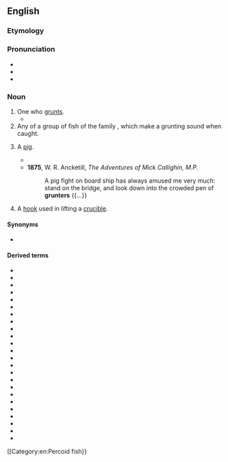 ==English==
{{rfi|en}}

===Etymology===
{{suffix|en|grunt|er}}

===Pronunciation===
* {{IPA|en|/ˈɡɹʌntə/}}
* {{audio|en|En-au-grunter.ogg|Audio (AU)}}
* {{rhymes|en|ʌntə(ɹ)|s=2}}

===Noun===
{{en-noun}}

# One who [[grunt]]s.
#* {{quote-journal|en|author=Linda Pearce|date=December 19, 2007|work={{w|The Age}}|url=http://www.theage.com.au/news/tennis/tennis-grunters-told-to-stop-the-racket/2007/12/18/1197740272449.html|title=Tennis '''grunters''' told to stop the racket|passage=Dalton, the winner of nine grand slam doubles titles, claims she would have been prepared to forfeit a match against the '''grunter''' par excellence, Maria Sharapova — and has urged the current generation of tennis players to do so.}}
# Any of a group of fish of the family {{taxlink|Terapontidae|family|noshow=1}}, which make a grunting sound when caught.
# {{lb|en|slang}} A [[pig]].
#* {{quote-book|en|year=1849|author=Tennyson|authorlink=Alfred, Lord Tennyson|
|title=Poems|volume=2
|page=224
|passage=We did but keep you surety for our son, / If this be he, — or a draggled mawkin, thou, / That tends her bristled '''grunters''' in the sludge[.]}}
#* '''1875''', W. R. Ancketill, ''The Adventures of Mick Callighin, M.P.''
#*: A pig fight on board ship has always amused me very much: stand on the bridge, and look down into the crowded pen of '''grunters''' {{...}}
# {{lb|en|dated|brass founding}} A [[hook]] used in lifting a [[crucible]].<!--Webster 1913-->

====Synonyms====
* {{sense|fish}} {{vern|tiger perch}}

====Derived terms====
{{rel-top|The fish}}
* {{vern|Adamson's grunter}}
* {{vern|barred grunter}}
* {{vern|black-blotch grunter}}
* {{vern|Drysdale grunter}}
* {{vern|fortescue grunter}}
* {{vern|Gilbert's grunter}}
* {{vern|Greenway's grunter}}
* {{vern|Jamur Lake grunter}}
* {{vern|Kimberley grunter}}
* {{vern|lake grunter}}
* {{vern|large-scale grunter}}
* {{vern|leathery grunter}}
* {{vern|long-nosed sooty grunter}}
* {{vern|Lorentz's grunter}}
* {{vern|mountain grunter}}
* {{vern|Raymond's grunter}}
* {{vern|Röemer's grunter}}
* {{vern|sepik grunter}}
* {{vern|silver grunter}}
* {{vern|small-headed grunter}}
* {{ll|en|sooty grunter}}
* {{vern|tapiroid grunter}}
* {{vern|threespot grunter}}
* {{vern|tiger grunter}}
{{rel-bottom}}

[[Category:en:Percoid fish}}